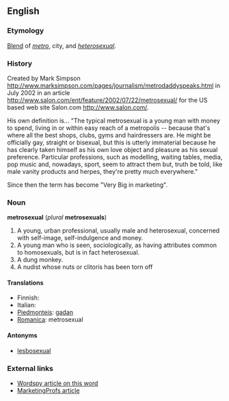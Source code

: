==English==
===Etymology===
[[Blend]] of ''[[metro]]'', city, and ''[[heterosexual]]''.

===History===
Created by Mark Simpson http://www.marksimpson.com/pages/journalism/metrodaddyspeaks.html in July 2002 in an article http://www.salon.com/ent/feature/2002/07/22/metrosexual/ for the US based web site Salon.com http://www.salon.com/.

His own definition is...
"The typical metrosexual is a young man with money to spend, living in or within easy reach of a metropolis -- because that's where all the best shops, clubs, gyms and hairdressers are. He might be officially gay, straight or bisexual, but this is utterly immaterial because he has clearly taken himself as his own love object and pleasure as his sexual preference. Particular professions, such as modelling, waiting tables, media, pop music and, nowadays, sport, seem to attract them but, truth be told, like male vanity products and herpes, they're pretty much everywhere."

Since then the term has become "Very Big in marketing".

===Noun===
'''metrosexual''' (''plural'' '''metrosexuals''')
<!-- what is this? [[de:Metrosexualität]] -->

# A young, urban professional, usually male and heterosexual, concerned with self-image, self-indulgence and money.<!--  Might be considered gay for these attributes but generally is not.-->
# A young man who is seen, sociologically, as having attributes common to homosexuals, but is in fact heterosexual. 
# A dung monkey.
#A nudist whose nuts or clitoris has been torn off
====Translations====
*Finnish: 
*Italian: <!-- [[vitellone]] ''m'' This doesn't seem to be correct: see my comment on the discussion page - Paul G -->
*[[Piedmonteis]]: [[gadan]]
*[[Romanica]]: metrosexual


====Antonyms====
*[[lesbosexual]]

=== External links ===
* [http://www.wordspy.com/words/metrosexual.asp Wordspy article on this word]
* [http://www.marketingprofs.com/3/mccasland9.asp MarketingProfs article]